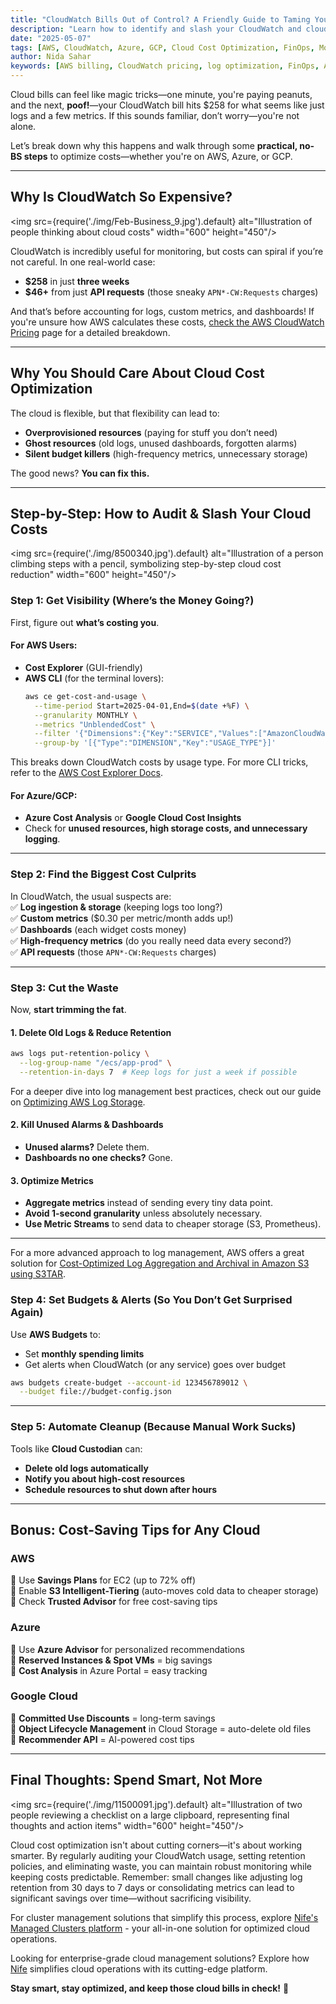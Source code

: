 ```yaml
---
title: "CloudWatch Bills Out of Control? A Friendly Guide to Taming Your Cloud Costs"
description: "Learn how to identify and slash your CloudWatch and cloud monitoring costs with practical steps, CLI scripts, and platform-specific tips for AWS, Azure, and GCP."
date: "2025-05-07"
tags: [AWS, CloudWatch, Azure, GCP, Cloud Cost Optimization, FinOps, Monitoring, Logging]
author: Nida Sahar
keywords: [AWS billing, CloudWatch pricing, log optimization, FinOps, AWS CLI, cloud budgets, cost savings]
---
```



Cloud bills can feel like magic tricks—one minute, you're paying peanuts, and the next, **poof!**—your CloudWatch bill hits $258 for what seems like just logs and a few metrics. If this sounds familiar, don’t worry—you're not alone.  

Let’s break down why this happens and walk through some **practical, no-BS steps** to optimize costs—whether you're on AWS, Azure, or GCP.  

---

## **Why Is CloudWatch So Expensive?** 

<img src={require('./img/Feb-Business_9.jpg').default} alt="Illustration of people thinking about cloud costs" width="600" height="450"/>
<br/>

CloudWatch is incredibly useful for monitoring, but costs can spiral if you’re not careful. In one real-world case:  
- **$258** in just **three weeks**  
- **$46+** from just **API requests** (those sneaky `APN*-CW:Requests` charges)  

And that’s before accounting for logs, custom metrics, and dashboards! If you're unsure how AWS calculates these costs, [check the AWS CloudWatch Pricing](https://aws.amazon.com/cloudwatch/pricing/) page for a detailed breakdown. 

---

## **Why You Should Care About Cloud Cost Optimization**  
The cloud is flexible, but that flexibility can lead to:  
- **Overprovisioned resources** (paying for stuff you don’t need)  
- **Ghost resources** (old logs, unused dashboards, forgotten alarms)  
- **Silent budget killers** (high-frequency metrics, unnecessary storage)  

The good news? **You can fix this.**  

---

## **Step-by-Step: How to Audit & Slash Your Cloud Costs**  

<img src={require('./img/8500340.jpg').default} alt="Illustration of a person climbing steps with a pencil, symbolizing step-by-step cloud cost reduction" width="600" height="450"/>
<br/>

### **Step 1: Get Visibility (Where’s the Money Going?)**  
First, figure out **what’s costing you**.  

#### **For AWS Users:**  
- **Cost Explorer** (GUI-friendly)  
- **AWS CLI** (for the terminal lovers):  
  ```bash
  aws ce get-cost-and-usage \
    --time-period Start=2025-04-01,End=$(date +%F) \
    --granularity MONTHLY \
    --metrics "UnblendedCost" \
    --filter '{"Dimensions":{"Key":"SERVICE","Values":["AmazonCloudWatch"]}}' \
    --group-by '[{"Type":"DIMENSION","Key":"USAGE_TYPE"}]'
  ```  
This breaks down CloudWatch costs by usage type. For more CLI tricks, refer to the [AWS Cost Explorer Docs](https://docs.aws.amazon.com/awsaccountbilling/latest/aboutv2/billing-what-is.html).

 

#### **For Azure/GCP:**  
- **Azure Cost Analysis** or **Google Cloud Cost Insights**  
- Check for **unused resources, high storage costs, and unnecessary logging**.  

---

### **Step 2: Find the Biggest Cost Culprits**  
In CloudWatch, the usual suspects are:  
✅ **Log ingestion & storage** (keeping logs too long?)  
✅ **Custom metrics** ($0.30 per metric/month adds up!)  
✅ **Dashboards** (each widget costs money)  
✅ **High-frequency metrics** (do you really need data every second?)  
✅ **API requests** (those `APN*-CW:Requests` charges)  

---

### **Step 3: Cut the Waste**  
Now, **start trimming the fat**.  

#### **1. Delete Old Logs & Reduce Retention**  
```bash
aws logs put-retention-policy \
  --log-group-name "/ecs/app-prod" \
  --retention-in-days 7  # Keep logs for just a week if possible
```  
For a deeper dive into log management best practices, check out our guide on [Optimizing AWS Log Storage](https://aws.amazon.com/solutions/guidance/log-storage-on-aws/).

#### **2. Kill Unused Alarms & Dashboards**  
- **Unused alarms?** Delete them.  
- **Dashboards no one checks?** Gone.  

#### **3. Optimize Metrics**  
- **Aggregate metrics** instead of sending every tiny data point.  
- **Avoid 1-second granularity** unless absolutely necessary.  
- **Use Metric Streams** to send data to cheaper storage (S3, Prometheus).  

---

For a more advanced approach to log management, AWS offers a great solution for [Cost-Optimized Log Aggregation and Archival in Amazon S3 using S3TAR](https://aws.amazon.com/blogs/storage/cost-optimized-log-aggregation-and-archival-in-amazon-s3-using-s3tar/).

### **Step 4: Set Budgets & Alerts (So You Don’t Get Surprised Again)**  
Use **AWS Budgets** to:  
- Set **monthly spending limits**  
- Get alerts when CloudWatch (or any service) goes over budget  

```bash
aws budgets create-budget --account-id 123456789012 \
  --budget file://budget-config.json
```  


---

### **Step 5: Automate Cleanup (Because Manual Work Sucks)**  
Tools like **Cloud Custodian** can:  
- **Delete old logs automatically**  
- **Notify you about high-cost resources**  
- **Schedule resources to shut down after hours**  

---

## **Bonus: Cost-Saving Tips for Any Cloud**  



### **AWS**  
🔹 Use **Savings Plans** for EC2 (up to 72% off)  
🔹 Enable **S3 Intelligent-Tiering** (auto-moves cold data to cheaper storage)  
🔹 Check **Trusted Advisor** for free cost-saving tips  

### **Azure**  
🔹 Use **Azure Advisor** for personalized recommendations  
🔹 **Reserved Instances & Spot VMs** = big savings  
🔹 **Cost Analysis** in Azure Portal = easy tracking  

### **Google Cloud**  
🔹 **Committed Use Discounts** = long-term savings  
🔹 **Object Lifecycle Management** in Cloud Storage = auto-delete old files  
🔹 **Recommender API** = AI-powered cost tips  

---

## **Final Thoughts: Spend Smart, Not More**  

<img src={require('./img/11500091.jpg').default} alt="Illustration of two people reviewing a checklist on a large clipboard, representing final thoughts and action items" width="600" height="450"/>
<br/>

Cloud cost optimization isn't about cutting corners—it's about working smarter. By regularly auditing your CloudWatch usage, setting retention policies, and eliminating waste, you can maintain robust monitoring while keeping costs predictable. Remember: small changes like adjusting log retention from 30 days to 7 days or consolidating metrics can lead to significant savings over time—without sacrificing visibility.

For cluster management solutions that simplify this process, explore [Nife's Managed Clusters platform](https://nife.io/solutions/Add%20for%20Azure%20AKS%20Clusters) - your all-in-one solution for optimized cloud operations.

Looking for enterprise-grade cloud management solutions? Explore how [Nife](https://nife.io/) simplifies cloud operations with its cutting-edge platform.

**Stay smart, stay optimized, and keep those cloud bills in check!** 🚀